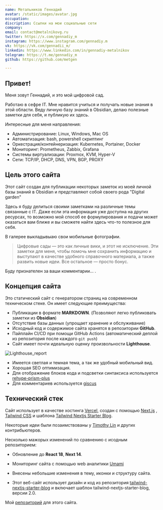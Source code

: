 ```yaml
---
name: Метальников Геннадий
avatar: /static/images/avatar.jpg
occupation:
discription: Ссылки на мои социальные сети
company:
email: contact@metalnikovg.ru
twitter: https://x.com/gennadiy_m
instagram: https://www.instagram.com/gennadiy.m
vk: https://vk.com/gennadii_m/
linkedin: https://www.linkedin.com/in/gennadiy-metalnikov
telegram: https://t.me/gennadiy_m
github: https://github.com/metgen

---
```


## Привет! <Twemoji className="mx-2" emoji="waving hand" />

Меня зовут Геннадий, и это мой цифровой сад.

Работаю в сефре IT. Мне нравится учиться и получать новые знания в этой области. Веду личную базу знаний в Obsidian, делаю полезные заметки для себя, и публикую их здесь.

Интересные для меня направления:
- Администрирование: Linux, Windows, Mac OS
- Автоматизация: bash, powershell скриптинг
- Оркестрация/контейнеризация: Kubernetes, Portainer, Docker
- Мониторинг: Prometheus, Zabbix, Grafana
- Системы виртуализации: Proxmox, KVM, Hyper-V
- Сети: TCP/IP, DHCP, DNS, VPN, BGP, PROXY

## Цель этого сайта

Этот сайт создан для публикации некоторых заметок из моей личной базы знаний в Obsidian и представляют собой своего рода "Digital garden"

Здесь я буду делиться своими заметками на различные темы связанные с IT.
Даже если эта информация уже доступна на других ресурсах, то возможно мой способ ее формулирования и подачи может оказаться вам ближе и вы сможете найти здесь что-то полезное для себя.

В галерее выкладывыаю свои мобильные фотографии.

> Цифровые сады — это как личные вики, и этот не исключение. Эти заметки для меня, чтобы помочь мне сохранить информацию и выступают в качестве удобного справочного материала, а также развить новые идеи. Все остальное — просто бонус.

Буду признателен за ваши комментарии... <Twemoji emoji="clinking-beer-mugs" />.

## Концепция сайта

Это статический сайт с генератором страниц на современном техническом стеке. Он имеет следующие преимущества:
- Публикации в формате **MARKDOWN**. (Позволяют легко публиковать заметки из **Obsidian**)
- Отсутствие базы данных (упрощает хранение и обслуживание)
- Исходный код и содержимое сайта хранятся в репозитории **GitHub**.
- Пайплайн CI/CD при помощи GitHub Actions (автоматический деплой из репозитория после каждого `git push`)
- Сайт имеет почти идеальную оценку произвольности **Lighthouse**.

![Lighthouse_report](/static/images/default/ligthouse_report.png)

- Имеется светлая и темная тема, а так же удобный мобильный вид.
- Хорошая SEO оптимизация.
- Для отображение блоков кода и подсветки синтаксиса используется [rehype-prism-plus](https://github.com/timlrx/rehype-prism-plus)
- Для комментариев используется [giscus](https://github.com/giscus/giscus)

## Технический стек

Сайт использует в качестве хостинга [Vercel](https://vercel.com/), создан с помощью [Next.js](https://nextjs.org/) , [Tailwind CSS](https://tailwindcss.ru/) и шаблона [Tailwind Nextjs Starter Blog](https://tailwind-nextjs-starter-blog.vercel.app/).

Некоторые идеи были позаимствованы у [Timothy Lin](https://github.com/timlrx) и других контрибьютеров.

Несколько мажорых изменений по сравнению с исодным репозиторием:

- <Twemoji className="mr-2" emoji="atom-symbol" /> Обновление до **React 18**, **Next 14**.

- <Twemoji className="mr-2" emoji="bar-chart" /> Мониторинг сайта с помощью web аналитики [Umami](https://umami.is/)

- <Twemoji className="mr-2" emoji="eyes" /> Внесены небольшие изменения в тему, иконки и структуру сайта.

- <Twemoji className="mr-2" emoji="man-technologist" /> Этот веб-сайт использует дизайн и код из репозитория [tailwind-nextjs-starter-blog](https://github.com/timlrx/tailwind-nextjs-starter-blog)
  и включает шаблон tailwind-nextjs-starter-blog, версии 2.0.

Мой [репозиторий](https://github.com/metgen/metalnikovg.ru) для этого сайта.
